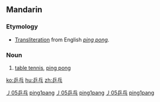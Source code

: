 ==Mandarin==
{{zh-hanzi|[[乒]][[乓]]}}

===Etymology===
* [[transliteration|Transliteration]] from English ''[[ping pong]]''.

===Noun===
{{cmn-noun|ts|pin=pīngpang|pint=ping1pang|rs=丿05}}

# [[table tennis]], [[ping pong]]

[[Category:zh-tw:Games|丿05乒乓]]
[[Category:zh-cn:Games|ping1pang]]
[[Category:zh-tw:Sports|丿05乒乓]]
[[Category:zh-cn:Sports|ping1pang]]
[[Category:Traditional Chinese terms derived from English|丿05乒乓]]
[[Category:Simplified Chinese terms derived from English|ping1pang]]

[[ko:乒乓]]
[[hu:乒乓]]
[[zh:乒乓]]